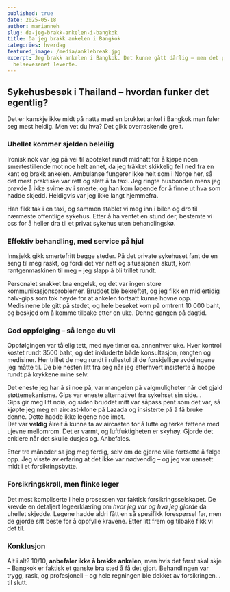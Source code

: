 ```yaml
---
published: true
date: 2025-05-18
author: marianneh
slug: da-jeg-brakk-ankelen-i-bangkok
title: Da jeg brakk ankelen i Bangkok
categories: hverdag
featured_image: /media/anklebreak.jpg
excerpt: Jeg brakk ankelen i Bangkok. Det kunne gått dårlig – men det private
  helsevesenet leverte.
---
```

## Sykehusbesøk i Thailand – hvordan funker det egentlig?

Det er kanskje ikke midt på natta med en brukket ankel i Bangkok man føler seg mest heldig. Men vet du hva? Det gikk overraskende greit.

### Uhellet kommer sjelden beleilig

Ironisk nok var jeg på vei til apoteket rundt midnatt for å kjøpe noen smertestillende mot noe helt annet, da jeg tråkket skikkelig feil ned fra en kant og brakk ankelen. Ambulanse fungerer ikke helt som i Norge her, så det mest praktiske var rett og slett å ta taxi. Jeg ringte husbonden mens jeg prøvde å ikke svime av i smerte, og han kom løpende for å finne ut hva som hadde skjedd. Heldigvis var jeg ikke langt hjemmefra.

Han fikk tak i en taxi, og sammen stablet vi meg inn i bilen og dro til nærmeste offentlige sykehus. Etter å ha ventet en stund der, bestemte vi oss for å heller dra til et privat sykehus uten behandlingskø.

### Effektiv behandling, med service på hjul

Innsjekk gikk smertefritt begge steder. På det private sykehuset fant de en seng til meg raskt, og fordi det var natt og situasjonen akutt, kom røntgenmaskinen til meg – jeg slapp å bli trillet rundt.

Personalet snakket bra engelsk, og det var ingen store kommunikasjonsproblemer. Bruddet ble bekreftet, og jeg fikk en midlertidig halv-gips som tok høyde for at ankelen fortsatt kunne hovne opp. Medisinene ble gitt på stedet, og hele besøket kom på omtrent 10 000 baht, og beskjed om å komme tilbake etter en uke. Denne gangen på dagtid.

### God oppfølging – så lenge du vil

Oppfølgingen var tålelig tett, med nye timer ca. annenhver uke. Hver kontroll kostet rundt 3500 baht, og det inkluderte både konsultasjon, røngten og medisiner. Her trillet de meg rundt i rullestol til de forskjellige avdelingene jeg måtte til. De ble nesten litt fra seg når jeg etterhvert insisterte å hoppe rundt på krykkene mine selv.

Det eneste jeg har å si noe på, var mangelen på valgmuligheter når det gjald støttemekanisme. Gips var eneste alternativet fra sykehset sin side...  
Gips gir meg litt noia, og siden bruddet mitt var såpass pent som det var, så kjøpte jeg meg en aircast-klone på Lazada og insisterte på å få bruke denne. Dette hadde ikke legene noe imot.  
Det var **veldig** ålreit å kunne ta av aircasten for å lufte og tørke føttene med ujevne mellomrom. Det er varmt, og luftfuktigheten er skyhøy. Gjorde det enklere når det skulle dusjes og. Anbefales.

Etter tre måneder sa jeg meg ferdig, selv om de gjerne ville fortsette å følge opp. Jeg visste av erfaring at det ikke var nødvendig – og jeg var uansett midt i et forsikringsbytte.

### Forsikringskrøll, men flinke leger

Det mest kompliserte i hele prosessen var faktisk forsikringsselskapet. De krevde en detaljert legeerklæring om _hvor jeg var og hva jeg gjorde_ da uhellet skjedde. Legene hadde aldri fått en så spesifikk forespørsel før, men de gjorde sitt beste for å oppfylle kravene. Etter litt frem og tilbake fikk vi det til.

### Konklusjon

Alt i alt? 10/10, **anbefaler ikke å brekke ankelen**, men hvis det først skal skje – Bangkok er faktisk et ganske bra sted å få det gjort. Behandlingen var trygg, rask, og profesjonell – og hele regningen ble dekket av forsikringen... til slutt.